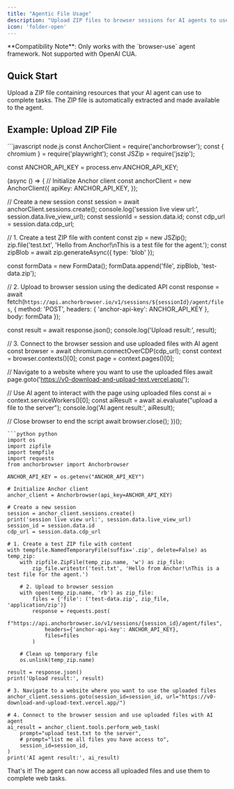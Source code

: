 ```yaml
---
title: "Agentic File Usage"
description: "Upload ZIP files to browser sessions for AI agents to use"
icon: 'folder-open'
---
```


<Warning>
  **Compatibility Note**: Only works with the `browser-use` agent framework. Not supported with OpenAI CUA.
</Warning>

## Quick Start

Upload a ZIP file containing resources that your AI agent can use to complete tasks. The ZIP file is automatically extracted and made available to the agent.

## Example: Upload ZIP File

<CodeGroup>
```javascript node.js
const AnchorClient = require('anchorbrowser');
const { chromium } = require('playwright');
const JSZip = require('jszip');

const ANCHOR_API_KEY = process.env.ANCHOR_API_KEY;

(async () => {
  // Initialize Anchor client
  const anchorClient = new AnchorClient({
    apiKey: ANCHOR_API_KEY,
  });

  // Create a new session
  const session = await anchorClient.sessions.create();
  console.log('session live view url:', session.data.live_view_url);
  const sessionId = session.data.id;
  const cdp_url = session.data.cdp_url;

  // 1. Create a test ZIP file with content
  const zip = new JSZip();
  zip.file('test.txt', 'Hello from Anchor!\nThis is a test file for the agent.');
  const zipBlob = await zip.generateAsync({ type: 'blob' });
  
  const formData = new FormData();
  formData.append('file', zipBlob, 'test-data.zip');

  // 2. Upload to browser session using the dedicated API
  const response = await fetch(`https://api.anchorbrowser.io/v1/sessions/${sessionId}/agent/files`, {
    method: 'POST',
    headers: {
      'anchor-api-key': ANCHOR_API_KEY
    },
    body: formData
  });

  const result = await response.json();
  console.log('Upload result:', result);

  // 3. Connect to the browser session and use uploaded files with AI agent
  const browser = await chromium.connectOverCDP(cdp_url);
  const context = browser.contexts()[0];
  const page = context.pages()[0];

  // Navigate to a website where you want to use the uploaded files
  await page.goto('https://v0-download-and-upload-text.vercel.app/');

  // Use AI agent to interact with the page using uploaded files
  const ai = context.serviceWorkers()[0];
  const aiResult = await ai.evaluate("upload a file to the server");
  console.log('AI agent result:', aiResult);
  
  // Close browser to end the script
  await browser.close();
})();
```
```python python
import os
import zipfile
import tempfile
import requests
from anchorbrowser import Anchorbrowser

ANCHOR_API_KEY = os.getenv("ANCHOR_API_KEY")

# Initialize Anchor client
anchor_client = Anchorbrowser(api_key=ANCHOR_API_KEY)

# Create a new session
session = anchor_client.sessions.create()
print('session live view url:', session.data.live_view_url)
session_id = session.data.id
cdp_url = session.data.cdp_url

# 1. Create a test ZIP file with content
with tempfile.NamedTemporaryFile(suffix='.zip', delete=False) as temp_zip:
    with zipfile.ZipFile(temp_zip.name, 'w') as zip_file:
        zip_file.writestr('test.txt', 'Hello from Anchor!\nThis is a test file for the agent.')
    
    # 2. Upload to browser session
    with open(temp_zip.name, 'rb') as zip_file:
        files = {'file': ('test-data.zip', zip_file, 'application/zip')}
        response = requests.post(
            f"https://api.anchorbrowser.io/v1/sessions/{session_id}/agent/files",
            headers={'anchor-api-key': ANCHOR_API_KEY},
            files=files
        )
    
    # Clean up temporary file
    os.unlink(temp_zip.name)

result = response.json()
print('Upload result:', result)

# 3. Navigate to a website where you want to use the uploaded files
anchor_client.sessions.goto(session_id=session_id, url="https://v0-download-and-upload-text.vercel.app/")

# 4. Connect to the browser session and use uploaded files with AI agent
ai_result = anchor_client.tools.perform_web_task(
    prompt="upload test.txt to the server", 
    # prompt="list me all files you have access to", 
    session_id=session_id,
)
print('AI agent result:', ai_result)
```
</CodeGroup>

That's it! The agent can now access all uploaded files and use them to complete web tasks. 
